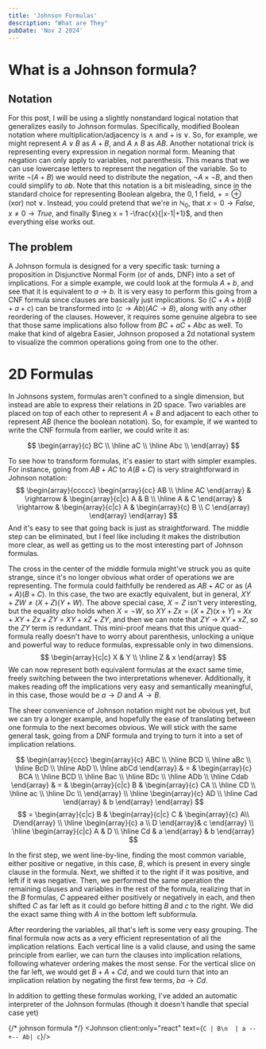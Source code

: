 ```yaml
---
title: 'Johnson Formulas'
description: "What are They"
pubDate: 'Nov 2 2024'
---
```


# What is a Johnson formula?

## Notation

For this post, I will be using a slightly nonstandard logical notation that generalizes easily to Johnson formulas. Specifically, modified Boolean notation where multiplication/adjacency is $\wedge$ and $+$ is $\vee$. So, for example, we might represent $A\vee B$ as $A+B$, and $A\wedge B$ as $AB$. Another notational trick is representing every expression in negation normal form. Meaning that negation can only apply to variables, not parenthesis. This means that we can use lowercase letters to represent the negation of the variable. So to write $\neg (A+B)$ we would need to distribute the negation, $\neg A \times \neg B$, and then could simplify to $ab$. Note that this notation is a bit misleading, since in the standard choice for representing Boolean algebra, the $0, 1$ field, $+ = \oplus$ (xor) not $\vee$. Instead, you could pretend that we're in $\mathbb{N}_0$, that $x = 0 \rightarrow False$, $x \not= 0 \rightarrow True$, and finally $\neg x = 1 -\frac{x}{|x-1|+1}$, and then everything else works out.
## The problem

A Johnson formula is designed for a very specific task: turning a proposition in Disjunctive Normal Form (or of ands, DNF) into a set of implications. For a simple example, we could look at the formula $A+b$, and see that it is equivalent to $a \rightarrow b$. It is very easy to perform this going from a CNF formula since clauses are basically just implications. So $(C+A+b)(B+a+c)$ can be transformed into $(c \rightarrow Ab)(AC \rightarrow B)$, along with any other reordering of the clauses. However, it requires some genuine algebra to see that those same implications also follow from $BC + aC + Abc$ as well. To make that kind of algebra Easier, Johnson proposed a 2d notational system to visualize the common operations going from one to the other.

# 2D Formulas

In Johnsons system, formulas aren't confined to a single dimension, but instead are able to express their relations in 2D space. Two variables are placed on top of each other to represent $A+B$ and adjacent to each other to represent $AB$ (hence the boolean notation). So, for example, if we wanted to write the CNF formula from earlier, we could write it as: 

$$
\begin{array}{c}
BC \\ \hline
aC \\ \hline
Abc \\
\end{array}
$$

To see how to transform formulas, it's easier to start with simpler examples. For instance, going from $AB + AC$ to $A(B + C)$ is very straightforward in Johnson notation:
$$
\begin{array}{ccccc}
\begin{array}{cc}
AB \\ \hline
AC
\end{array} &
\rightarrow &
\begin{array}{c|c}
A & B \\ \hline
A & C
\end{array} & \rightarrow &
\begin{array}{c|c}
A & \begin{array}{c} B \\ C \end{array}
\end{array}
\end{array}
$$
And it's easy to see that going back is just as straightforward. The middle step can be eliminated, but I feel like including it makes the distribution more clear, as well as getting us to the most interesting part of Johnson formulas. 

The cross in the center of the middle formula might've struck you as quite strange, since it's no longer obvious what order of operations we are representing. The formula could faithfully be rendered as $AB+AC$ or as $(A+A)(B+C)$. In this case, the two are exactly equivalent, but in general, $XY + ZW \not= (X+Z)(Y+W)$. The above special case, $X=Z$ isn't very interesting, but the equality *also* holds when $X=\neg W$, so $XY + Zx = (X+Z)(x+Y)$ $=$ $Xx + XY + Zx + ZY$ $=$ $XY + xZ + ZY$, and then we can note that $ZY \rightarrow XY + xZ$, so the $ZY$ term is redundant. This mini-proof means that this unique quad-formula really doesn't have to worry about parenthesis, unlocking a unique and powerful way to reduce formulas, expressable only in two dimensions.
$$
\begin{array}{c|c}
X & Y \\ \hline
Z & x
\end{array}
$$
We can now represent both equivalent formulas at the exact same time, freely switching between the two interpretations whenever. Additionally, it makes reading off the implications very easy and semantically meaningful, in this case, those would be $a \rightarrow D$ and $A \rightarrow B$. 

The sheer convenience of Johnson notation might not be obvious yet, but we can try a longer example, and hopefully the ease of translating between one formula to the next becomes obvious. We will stick with the same general task, going from a DNF formula and trying to turn it into a set of implication relations.

$$
\begin{array}{ccc}
\begin{array}{c}
ABC \\ \hline
BCD \\ \hline
aBc \\ \hline
BcD \\ \hline
AbD \\ \hline
abCd
\end{array} & = &
\begin{array}{c}
BCA \\ \hline
BCD \\ \hline
Bac \\ \hline
BDc \\ \hline
ADb \\ \hline
Cdab
\end{array} & = &
\begin{array}{c|c}
B & \begin{array}{c}
CA \\ \hline
CD \\ \hline
ac \\ \hline
Dc \\ 
\end{array} \\ \hline
\begin{array}{c}
AD \\ \hline
Cad
\end{array} & b
\end{array}
\end{array}
$$
$$
= \begin{array}{c|c}
B & 
	\begin{array}{c|c} 
		C  & \begin{array}{c} A\\ D\end{array} \\ \hline
		\begin{array}{c} a \\ D \end{array}& c
	\end{array} \\ \hline
\begin{array}{c|c}
A & D \\ \hline
Cd & a
\end{array} & b
\end{array}
$$

In the first step, we went line-by-line, finding the most common variable, either positive or negative, in this case, $B$, which is present in every single clause in the formula. Next, we shifted it to the right if it was positive, and left if it was negative. Then, we performed the same operation the remaining clauses and variables in the rest of the formula, realizing that in the $B$ formulas, $C$ appeared either positively or negatively in each, and then shifted $C$ as far left as it could go before hitting $B$ and $c$ to the right. We did the exact same thing with $A$ in the bottom left subformula. 

After reordering the variables, all that's left is some very easy grouping. The final formula now acts as a very efficient representation of all the implication relations. Each vertical line is a valid clause, and using the same principle from earlier, we can turn the clauses into implication relations, following whatever ordering makes the most sense. For the vertical slice on the far left, we would get $B + A + Cd$, and we could turn that into an implication relation by negating the first few terms, $ba \rightarrow Cd$. 

In addition to getting these formulas working, I've added an automatic interpreter of the Johnson formulas (though it doesn't handle that special case yet)

{/* johnson formula */}
<Johnson client:only="react" text={`C | B\n  | a
--+--
Ab| c`}/>
